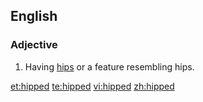 ==English==

===Adjective===
{{en-adj}}

#Having [[hip]]s or a feature resembling hips.

[[et:hipped]]
[[te:hipped]]
[[vi:hipped]]
[[zh:hipped]]